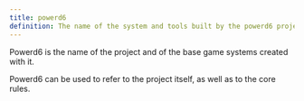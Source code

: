 ```yaml
---
title: powerd6
definition: The name of the system and tools built by the powerd6 project.
---
```


Powerd6 is the name of the project and of the base game systems created with it.

Powerd6 can be used to refer to the project itself, as well as to the core rules.